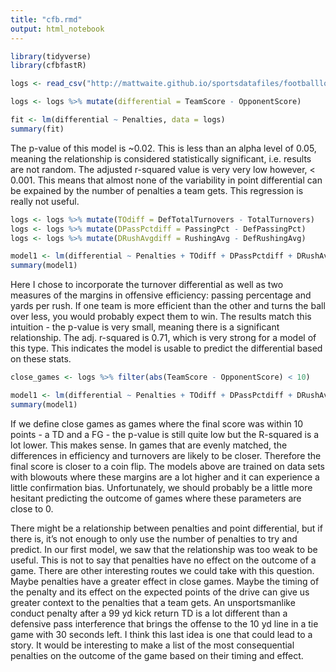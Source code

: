 ---
title: "cfb.rmd"
output: html_notebook
---

```{r}
library(tidyverse)
library(cfbfastR)
```

```{r}
logs <- read_csv("http://mattwaite.github.io/sportsdatafiles/footballlogs1121.csv")
```

```{r}
logs <- logs %>% mutate(differential = TeamScore - OpponentScore)
```

```{r}
fit <- lm(differential ~ Penalties, data = logs)
summary(fit)
```
The p-value of this model is ~0.02. This is less than an alpha level of 0.05, meaning the relationship is considered statistically significant, i.e. results are not random. The adjusted r-squared value is very very low however, < 0.001. This means that almost none of the variability in point differential can be expained by the number of penalties a team gets. This regression is really not useful.

```{r}
logs <- logs %>% mutate(TOdiff = DefTotalTurnovers - TotalTurnovers)
logs <- logs %>% mutate(DPassPctdiff = PassingPct - DefPassingPct)
logs <- logs %>% mutate(DRushAvgdiff = RushingAvg - DefRushingAvg)

model1 <- lm(differential ~ Penalties + TOdiff + DPassPctdiff + DRushAvgdiff, data=logs)
summary(model1)
```
Here I chose to incorporate the turnover differential as well as two measures of the margins in offensive efficiency: passing percentage and yards per rush. If one team is more efficient than the other and turns the ball over less, you would probably expect them to win. The results match this intuition - the p-value is very small, meaning there is a significant relationship. The adj. r-squared is 0.71, which is very strong for a model of this type. This indicates the model is usable to predict the differential based on these stats.

```{r}
close_games <- logs %>% filter(abs(TeamScore - OpponentScore) < 10)
```

```{r}
model1 <- lm(differential ~ Penalties + TOdiff + DPassPctdiff + DRushAvgdiff, data=close_games)
summary(model1)
```
If we define close games as games where the final score was within 10 points - a TD and a FG - the p-value is still quite low but the R-squared is a lot lower. This makes sense. In games that are evenly matched, the differences in efficiency and turnovers are likely to be closer. Therefore the final score is closer to a coin flip. The models above are trained on data sets with blowouts where these margins are a lot higher and it can experience a little confirmation bias. Unfortunately, we should probably be a little more hesitant predicting the outcome of games where these parameters are close to 0.

There might be a relationship between penalties and point differential, but if there is, it's not enough to only use the number of penalties to try and predict. In our first model, we saw that the relationship was too weak to be useful. This is not to say that penalties have no effect on the outcome of a game. There are other interesting routes we could take with this question. Maybe penalties have a greater effect in close games. Maybe the timing of the penalty and its effect on the expected points of the drive can give us greater context to the penalties that a team gets. An unsportsmanlike conduct penalty after a 99 yd kick return TD is a lot different than a defensive pass interference that brings the offense to the 10 yd line in a tie game with 30 seconds left. I think this last idea is one that could lead to a story. It would be interesting to make a list of the most consequential penalties on the outcome of the game based on their timing and effect. 
